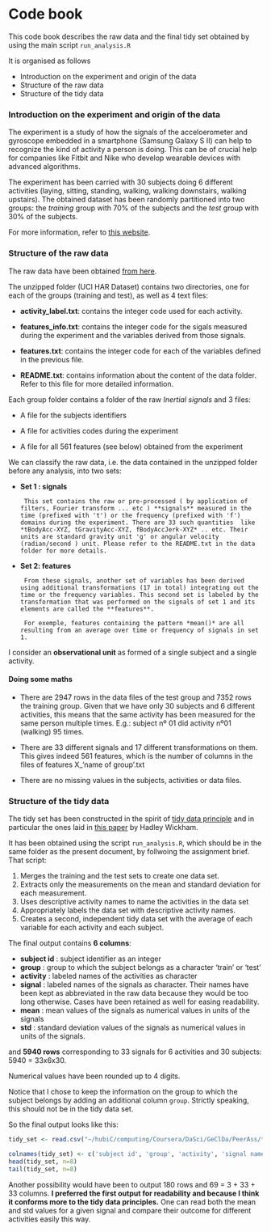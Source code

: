 Code book
=========

This code book describes the raw data and the final tidy set obtained by using the main script `run_analysis.R`

It is organised as follows

+ Introduction on the experiment and origin of the data
+ Structure of the raw data
+ Structure of the tidy data

### Introduction on the experiment and origin of the data
The experiment is a study of how the signals of the acceloerometer and gyroscope embedded in a smartphone (Samsung Galaxy S II)  can help to recognize the kind of activity a person is doing. This can be of crucial help for companies like Fitbit and Nike who develop wearable devices with advanced algorithms.

The experiment has been carried with 30 subjects doing 6 different activities (laying, sitting, standing, walking, walking downstairs, walking upstairs). The obtained dataset has been randomly partitioned into two groups: the *training* group with 70% of the subjects and the *test* group with 30% of the subjects.

For more information, refer to [this website](http://archive.ics.uci.edu/ml/datasets/Human+Activity+Recognition+Using+Smartphones).

### Structure of the raw data

The raw data have been obtained [from here](https://d396qusza40orc.cloudfront.net/getdata%2Fprojectfiles%2FUCI%20HAR%20Dataset.zip ).

The unzipped folder (UCI HAR Dataset) contains two directories, one for each of the groups (training and test), as well as 4 text files:

+ **activity_label.txt**: contains the integer code used for each activity.
       
+ **features_info.txt**: contains the integer code for the sigals measured during the experiment and the variables derived from those signals.
       
+ **features.txt**: contains the integer code for each of the variables defined in the previous file.
       
+ **README.txt**: contains information about the content of the data folder. Refer to this file for more detailed information.

Each group folder contains a folder of the raw *Inertial signals* and 3 files:

+ A file for the subjects identifiers

+ A file for activities codes during the experiment

+ A file for all 561 features (see below) obtained from the experiment
       

We can classify the raw data, i.e. the data contained in the unzipped folder before any analysis, into two sets:

+ **Set 1 : signals**

       This set contains the raw or pre-processed ( by application of filters, Fourier transform ... etc ) **signals** measured in the time (prefixed with 't') or the frequency (prefixed with 'f') domains during the experiment. There are 33 such quantities  like *tBodyAcc-XYZ, tGravityAcc-XYZ, fBodyAccJerk-XYZ* .. etc. Their units are standard gravity unit 'g' or angular velocity (radian/second ) unit. Please refer to the README.txt in the data folder for more details.
       
+ **Set 2: features**

       From these signals, another set of variables has been derived using additional transformations (17 in total) integrating out the time or the frequency variables. This second set is labeled by the transformation that was performed on the signals of set 1 and its elements are called the **features**.

       For exemple, features containing the pattern *mean()* are all resulting from an average over time or frequency of signals in set 1. 
       
I consider an **observational unit** as formed of a single subject and a single activity.
       
#### Doing some maths

+ There are 2947 rows in the data files of the test group and 7352 rows the training group. Given that we have only 30 subjects and 6 different activities, this means that the same activity has been measured for the same person multiple times. E.g.: subject nº 01 did activity nº01 (walking) 95 times.

+ There are 33 different signals and 17 different transformations on them. This gives indeed 561 features, which is the number of columns in the files of features X_'name of group'.txt

+ There are no missing values in the subjects, activities or data files.



### Structure of the tidy data

The tidy set has been constructed in the spirit of [tidy data principle](https://github.com/jtleek/datasharing) and in particular the ones laid in [this paper](http://vita.had.co.nz/papers/tidy-data.pdf) by Hadley Wickham.

It has been obtained using the script `run_analysis.R`, which should be in the same folder as the present document, by follwoing the assignment brief. That script: 

1. Merges the training and the test sets to create one data set.
2. Extracts only the measurements on the mean and standard deviation for each measurement. 
3. Uses descriptive activity names to name the activities in the data set
4. Appropriately labels the data set with descriptive activity names. 
5. Creates a second, independent tidy data set with the average of each variable for each activity and each subject.

The final output contains **6 columns**:

+ **subject id** : subject identifier as an integer
+ **group** : group to which the subject belongs as a character 'train' or 'test'
+ **activity** : labeled names of the activities as character
+ **signal** : labeled names of the signals as character. Their names have been kept as abbreviated in the raw data because they would be too long otherwise. Cases have been retained as well for easing readability.
+ **mean** : mean values of the signals as numerical values in units of the signals
+ **std** : standard deviation values of the signals as numerical values in units of the signals.
       
and **5940 rows** corresponding to 33 signals for 6 activities and 30 subjects: 5940 = 33x6x30.

Numerical values have been rounded up to 4 digits.

Notice that I chose to keep the information on the group to which the subject belongs by adding an additional column `group`. Strictly speaking, this should not be in the tidy data set.

So the final output looks like this:

```r
tidy_set <- read.csv("~/hubiC/computing/Coursera/DaSci/GeClDa/PeerAss/tidy_set.txt")

colnames(tidy_set) <- c('subject id', 'group', 'activity', 'signal name', 'mean', 'std')
head(tidy_set, n=8)
tail(tidy_set, n=8)
```

Another possibility would have been to output 180 rows and 69 = 3 + 33 + 33 columns. **I preferred the first output for readability and because I think it conforms more to the tidy data principles.** One can read both the mean and std values for a given signal and compare their outcome for different activities easily this way.


